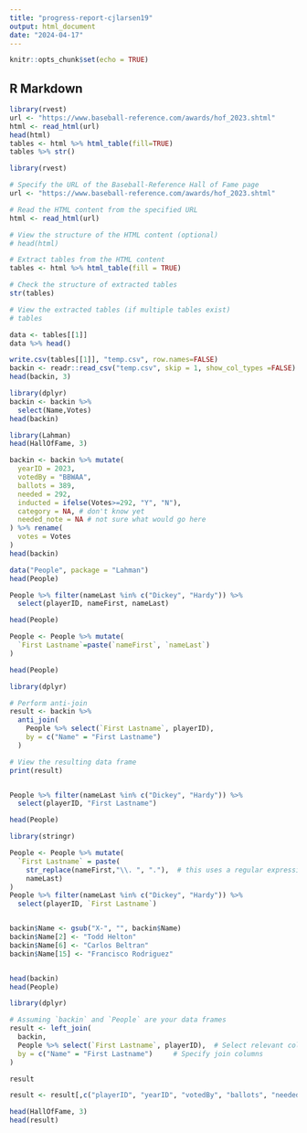 ---
title: "progress-report-cjlarsen19"
output: html_document
date: "2024-04-17"
---

```{r setup, include=FALSE}
knitr::opts_chunk$set(echo = TRUE)
```

## R Markdown



```{r}
library(rvest)
url <- "https://www.baseball-reference.com/awards/hof_2023.shtml"
html <- read_html(url)
head(html)
tables <- html %>% html_table(fill=TRUE)
tables %>% str()
```
```{r}
library(rvest)

# Specify the URL of the Baseball-Reference Hall of Fame page
url <- "https://www.baseball-reference.com/awards/hof_2023.shtml"

# Read the HTML content from the specified URL
html <- read_html(url)

# View the structure of the HTML content (optional)
# head(html)

# Extract tables from the HTML content
tables <- html %>% html_table(fill = TRUE)

# Check the structure of extracted tables
str(tables)

# View the extracted tables (if multiple tables exist)
# tables

```

```{r}
data <- tables[[1]]
data %>% head()
```
```{r}
write.csv(tables[[1]], "temp.csv", row.names=FALSE)
backin <- readr::read_csv("temp.csv", skip = 1, show_col_types =FALSE)
head(backin, 3)
```

```{r}
library(dplyr)
backin <- backin %>% 
  select(Name,Votes)
head(backin)

```
```{r}
library(Lahman)
head(HallOfFame, 3)
```
```{r}
backin <- backin %>% mutate(
  yearID = 2023,
  votedBy = "BBWAA",
  ballots = 389,
  needed = 292,
  inducted = ifelse(Votes>=292, "Y", "N"),
  category = NA, # don't know yet
  needed_note = NA # not sure what would go here
) %>% rename(
  votes = Votes
) 
head(backin)
```
```{r}
data("People", package = "Lahman")
head(People)
```
```{r}
People %>% filter(nameLast %in% c("Dickey", "Hardy")) %>%
  select(playerID, nameFirst, nameLast)

head(People)

```
```{r}
People <- People %>% mutate(
  `First Lastname`=paste(`nameFirst`, `nameLast`)
)

head(People)

library(dplyr)

# Perform anti-join
result <- backin %>%
  anti_join(
    People %>% select(`First Lastname`, playerID),
    by = c("Name" = "First Lastname")
  )

# View the resulting data frame
print(result)



```
```{r}
People %>% filter(nameLast %in% c("Dickey", "Hardy")) %>%
  select(playerID, "First Lastname")

head(People)
```
```{r}
library(stringr)

People <- People %>% mutate(
  `First Lastname` = paste(
    str_replace(nameFirst,"\\. ", "."),  # this uses a regular expression
    nameLast)
)
People %>% filter(nameLast %in% c("Dickey", "Hardy")) %>%
  select(playerID, `First Lastname`)


backin$Name <- gsub("X-", "", backin$Name)
backin$Name[2] <- "Todd Helton"
backin$Name[6] <- "Carlos Beltran"
backin$Name[15] <- "Francisco Rodriguez"


head(backin)
head(People)


```
```{r}
library(dplyr)

# Assuming `backin` and `People` are your data frames
result <- left_join(
  backin,
  People %>% select(`First Lastname`, playerID),  # Select relevant columns from People
  by = c("Name" = "First Lastname")     # Specify join columns
)

result


```

```{r}
result <- result[,c("playerID", "yearID", "votedBy", "ballots", "needed", "votes", "inducted", "category", "needed_note")]

head(HallOfFame, 3)
head(result)

```

